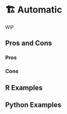 # 🏗️ Automatic {#sec-relational-auto}

WIP

## Pros and Cons

### Pros

### Cons

## R Examples

## Python Examples

